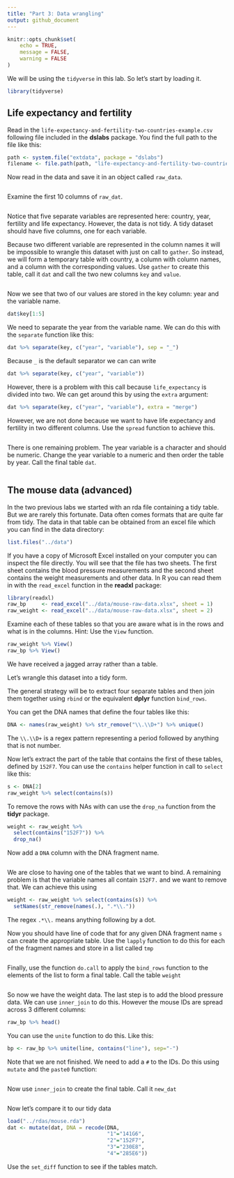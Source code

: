 ```yaml
---
title: "Part 3: Data wrangling"
output: github_document
---
```


```r
knitr::opts_chunk$set(
	echo = TRUE,
	message = FALSE,
	warning = FALSE
)
```

We will be using the `tidyverse` in this lab. So let's start by loading it.

```r
library(tidyverse)
```


## Life expectancy and fertility

Read in the `life-expectancy-and-fertility-two-countries-example.csv` following file included in the __dslabs__ package. You find the full path to the file like this:

```r
path <- system.file("extdata", package = "dslabs")
filename <- file.path(path, "life-expectancy-and-fertility-two-countries-example.csv")
```

Now read in the data and save it in an object called `raw_data`.

```r

```

Examine the first 10 columns of `raw_dat`.

```r

```

Notice that five separate variables are represented here: country, year, fertility and life expectancy. However, the data is not tidy. A tidy dataset should have five columns, one for each variable.

Because two different variable are represented in the column names it will be impossible to wrangle this dataset with just on call to `gather`. So instead, we will form a temporary table with country, a column with column names, and a column with the corresponding values. Use `gather` to create this table, call it `dat` and call the two new columns `key` and `value`.


```r

```

Now we see that two of our values are stored in the key column: year and the variable name.

```r
dat$key[1:5]
```

We need to separate the year from the variable name. We can do this with the `separate` function like this:

```r
dat %>% separate(key, c("year", "variable"), sep = "_")
```

Because `_` is the default separator we can can write

```r
dat %>% separate(key, c("year", "variable"))
```

However, there is a problem with this call because `life_expectancy` is divided into two. We can get around this by using the `extra` argument:

```r
dat %>% separate(key, c("year", "variable"), extra = "merge")
```

However, we are not  done because we want to have life expectancy and fertility in two different columns. Use the `spread` function to achieve this. 

```r

```


There is one remaining problem. The year variable is a character and should be numeric. Change the year variable to a numeric and then order the table by year. Call the final table `dat`.


```r

```


## The mouse data (advanced)

In the two previous labs we started with an rda file containing a tidy table. But we are rarely this fortunate. Data often comes formats that are quite far from tidy. The data in that table can be obtained from an excel file which you can find in the data directory:

```r
list.files("../data")
```

If you have a copy of Microsoft Excel installed on your computer you can inspect the file directly. You will see that the file has two sheets. The first sheet contains the blood pressure measurements and the second sheet contains the weight measurements and other data. In R you can read them in with the `read_excel` function in the __readxl__ package:

```r
library(readxl)
raw_bp     <- read_excel("../data/mouse-raw-data.xlsx", sheet = 1)
raw_weight <- read_excel("../data/mouse-raw-data.xlsx", sheet = 2) 
```

Examine each of these tables so that you are aware what is in the rows and what is in the columns. Hint: Use the `View` function.

```r
raw_weight %>% View()
raw_bp %>% View()
```

We have received a jagged array rather than a table. 

Let's wrangle this dataset into a tidy form.

The general strategy will be to extract four separate tables and then join them together using `rbind` or the equivalent __dplyr__ function `bind_rows`.

You can get the DNA names that define the four tables like this:
```r
DNA <- names(raw_weight) %>% str_remove("\\.\\D+") %>% unique()
```

The `\\.\\D+` is a regex pattern representing a period followed by anything that is not number.

Now let's extract the part of the table that contains the first of these tables, defined by `152F7`. You can use the `contains`  helper function in call to `select` like this:

```r
s <- DNA[2]
raw_weight %>% select(contains(s))
```

To remove the rows with NAs with can use the `drop_na` function from the __tidyr__ package. 

```r
weight <- raw_weight %>% 
  select(contains("152F7")) %>% 
  drop_na()
```

Now add a `DNA` column with the DNA fragment name.

```r

```

We are close to having one of the tables that we want to bind. A remaining problem is that the variable names all contain `152F7.` and we want to remove that. We can achieve this using 

```r
weight <- raw_weight %>% select(contains(s)) %>% 
  setNames(str_remove(names(.), ".*\\."))
```

The regex `.*\\.` means anything following by a dot.

Now you should have line of code that for any given DNA fragment name `s` can create the appropriate table. Use the `lapply` function to do this for each of the fragment names and store in a list called `tmp`

```r

```

Finally, use the function `do.call` to apply the `bind_rows` function to the elements of the list to form a final table. Call the table `weight`

```r

```

So now we have the weight data. The last step is to add the blood pressure data. We can use `inner_join` to do this. However the mouse IDs are spread across 3 different columns:

```r
raw_bp %>% head()
```

You can use the `unite` function to do this. Like this:

```r
bp <- raw_bp %>% unite(line, contains("line"), sep="-")
```

Note that we are not finished. We need to add a `#` to the IDs. Do this using `mutate` and the `paste0` function:

```r

```


Now use `inner_join` to create the final table. Call it `new_dat`

```r

```

Now let's compare it to our tidy data 
```r
load("../rdas/mouse.rda")
dat <- mutate(dat, DNA = recode(DNA, 
                                "1"="141G6", 
                                "2"="152F7", 
                                "3"="230E8", 
                                "4"="285E6"))
```


Use the `set_diff` function to see if the tables match.

```r

```


